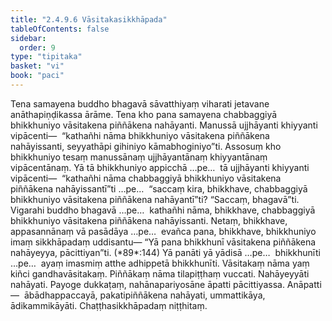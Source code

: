 ```yaml
---
title: "2.4.9.6 Vāsitakasikkhāpada"
tableOfContents: false
sidebar:
  order: 9
type: "tipitaka"
basket: "vi"
book: "paci"
---
```



<DynamicBreadcrumb />

<Division number="1202" book="paci" bookNo="2" page="456">

<Paragraph number="3476" book="paci">
Tena samayena buddho bhagavā sāvatthiyaṃ viharati jetavane anāthapiṇḍikassa ārāme. Tena kho pana samayena chabbaggiyā bhikkhuniyo vāsitakena piññākena nahāyanti. Manussā ujjhāyanti khiyyanti vipācenti—  “kathañhi nāma bhikkhuniyo vāsitakena piññākena nahāyissanti, seyyathāpi gihiniyo kāmabhoginiyo”ti.
</Paragraph>

<Paragraph number="3477" book="paci">
Assosuṃ kho bhikkhuniyo tesaṃ manussānaṃ ujjhāyantānaṃ khiyyantānaṃ vipācentānaṃ. Yā tā bhikkhuniyo appicchā …pe…  tā ujjhāyanti khiyyanti vipācenti—  “kathañhi nāma chabbaggiyā bhikkhuniyo vāsitakena piññākena nahāyissantī”ti …pe…  “saccaṃ kira, bhikkhave, chabbaggiyā bhikkhuniyo vāsitakena piññākena nahāyantī”ti? “Saccaṃ, bhagavā”ti. Vigarahi buddho bhagavā …pe…  kathañhi nāma, bhikkhave, chabbaggiyā bhikkhuniyo vāsitakena piññākena nahāyissanti. Netaṃ, bhikkhave, appasannānaṃ vā pasādāya …pe…  evañca pana, bhikkhave, bhikkhuniyo imaṃ sikkhāpadaṃ uddisantu—
</Paragraph>

</Division>
<Division number="1203" book="paci" bookNo="2" page="456">

<Paragraph number="3478" book="paci">
<Emphasis>“Yā pana bhikkhunī vāsitakena piññākena nahāyeyya, pācittiyan”</Emphasis>ti. (*89*:<Emphasis>144</Emphasis>)
</Paragraph>

</Division>
<Division number="1204" book="paci" bookNo="2" page="456">

<Paragraph number="3479" book="paci">
<Emphasis>Yā panā</Emphasis>ti yā yādisā …pe…  <Emphasis>bhikkhunī</Emphasis>ti …pe…  ayaṃ imasmiṃ atthe adhippetā bhikkhunīti.
</Paragraph>

<Paragraph number="3480" book="paci">
<Emphasis>Vāsitakaṃ</Emphasis> nāma yaṃ kiñci gandhavāsitakaṃ. <Emphasis>Piññākaṃ</Emphasis> nāma tilapiṭṭhaṃ vuccati. <Emphasis>Nahāyeyyā</Emphasis>ti nahāyati. Payoge dukkaṭaṃ, nahānapariyosāne āpatti pācittiyassa.
</Paragraph>

</Division>
<Division number="1205" book="paci" bookNo="2" page="457">

<Paragraph number="3481" book="paci">
Anāpatti—  ābādhappaccayā, pakatipiññākena nahāyati, ummattikāya, ādikammikāyāti.

</Paragraph>
</Division>

<Paragraph number="3482" type="center" book="paci">
Chaṭṭhasikkhāpadaṃ niṭṭhitaṃ.
</Paragraph>